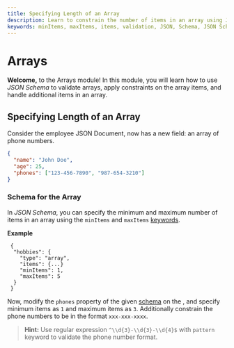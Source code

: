 ```yaml
---
title: Specifying Length of an Array
description: Learn to constrain the number of items in an array using JSON Schema.
keywords: minItems, maxItems, items, validation, JSON, Schema, JSON Schema
---
```



# Arrays

**Welcome,** to the Arrays module! In this module, you will learn how to use *JSON Schema* to validate arrays, apply constraints on the array items, and handle additional items in an array.

## Specifying Length of an Array

Consider the employee JSON Document, now has a new field: an array of phone numbers. 

```json highlightLineStart={4}
{
  "name": "John Doe",
  "age": 25,
  "phones": ["123-456-7890", "987-654-3210"]
}
```


### Schema for the Array

In *JSON Schema*, you can specify the minimum and maximum number of items in an array using the `minItems` and `maxItems` [keywords](https://json-schema.org/learn/glossary#keyword).

**Example**

```
 {
  "hobbies": {
    "type": "array",
    "items": {...}
    "minItems": 1,
    "maxItems": 5
  }
 }
```
Now, modify the `phones` property of the given [schema](https://json-schema.org/learn/glossary#schema) on the <SideEditorLink/>, and specify minimum items as `1` and maximum items as `3`. Additionally constrain the phone numbers to be in the format `xxx-xxx-xxxx`.

> **Hint:** Use regular expression `^\\d{3}-\\d{3}-\\d{4}$` with `pattern` keyword to validate the phone number format.